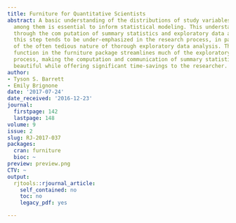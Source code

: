 ```yaml
---
title: Furniture for Quantitative Scientists
abstract: A basic understanding of the distributions of study variables and the relationships
  among them is essential to inform statistical modeling. This understanding is achieved
  through the com putation of summary statistics and exploratory data analysis. Unfortunately,
  this step tends to be under-emphasized in the research process, in part because
  of the often tedious nature of thorough exploratory data analysis. The table1()
  function in the furniture package streamlines much of the exploratory data analysis
  process, making the computation and communication of summary statistics simple and
  beautiful while offering significant time-savings to the researcher.
author:
- Tyson S. Barrett
- Emily Brignone
date: '2017-07-24'
date_received: '2016-12-23'
journal:
  firstpage: 142
  lastpage: 148
volume: 9
issue: 2
slug: RJ-2017-037
packages:
  cran: furniture
  bioc: ~
preview: preview.png
CTV: ~
output:
  rjtools::rjournal_article:
    self_contained: no
    toc: no
    legacy_pdf: yes

---
```

